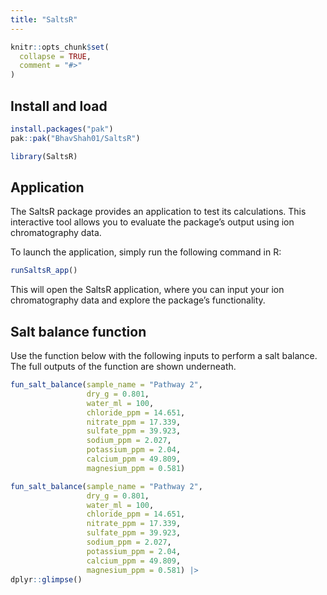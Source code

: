 ```yaml
---
title: "SaltsR"
---
```


```r
knitr::opts_chunk$set(
  collapse = TRUE,
  comment = "#>"
)
```


## Install and load 

``` r
install.packages("pak")
pak::pak("BhavShah01/SaltsR")
```

```r
library(SaltsR)
```

## Application

The SaltsR package provides an application to test its calculations. This interactive tool allows you to evaluate the package's output using ion chromatography data.

To launch the application, simply run the following command in R:

``` r
runSaltsR_app()
```

This will open the SaltsR application, where you can input your ion chromatography data and explore the package's functionality.


## Salt balance function

Use the function below with the following inputs to perform a salt balance. The full outputs of the function are shown underneath.

``` r
fun_salt_balance(sample_name = "Pathway 2",
                 dry_g = 0.801,
                 water_ml = 100,
                 chloride_ppm = 14.651,
                 nitrate_ppm = 17.339,
                 sulfate_ppm = 39.923,
                 sodium_ppm = 2.027,
                 potassium_ppm = 2.04,
                 calcium_ppm = 49.809,
                 magnesium_ppm = 0.581)
```

```r
fun_salt_balance(sample_name = "Pathway 2",
                 dry_g = 0.801,
                 water_ml = 100,
                 chloride_ppm = 14.651,
                 nitrate_ppm = 17.339,
                 sulfate_ppm = 39.923,
                 sodium_ppm = 2.027,
                 potassium_ppm = 2.04,
                 calcium_ppm = 49.809,
                 magnesium_ppm = 0.581) |>
dplyr::glimpse()




```

